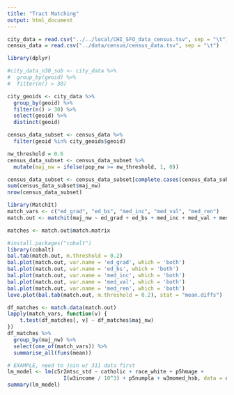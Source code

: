 ```yaml
---
title: "Tract Matching"
output: html_document
---
```


```r
city_data = read.csv("../../local/CHI_SFO_data_census.tsv", sep = "\t")
census_data = read.csv("../data/census/census_data.tsv", sep = "\t")
```

```r
library(dplyr)
```

```r
#city_data_n30_sub <- city_data %>%
#  group_by(geoid) %>%
#  filter(n() > 30)
```

```r
city_geoids <- city_data %>%
  group_by(geoid) %>%
  filter(n() > 30) %>%
  select(geoid) %>%
  distinct(geoid)
```

```r
census_data_subset <- census_data %>%
  filter(geoid %in% city_geoids$geoid)
```

```r
nw_threshold = 0.6
census_data_subset <- census_data_subset %>%
  mutate(maj_nw = ifelse(pop_nw >= nw_threshold, 1, 0))

census_data_subset <- census_data_subset[complete.cases(census_data_subset), ]
sum(census_data_subset$maj_nw)
nrow(census_data_subset)
```

```r
library(MatchIt)
match_vars <- c("ed_grad", "ed_bs", "med_inc", "med_val", "med_ren")
match.out <- matchit(maj_nw ~ ed_grad + ed_bs + med_inc + med_val + med_ren, data = census_data_subset, replace = TRUE)
```

```r
matches <- match.out$match.matrix
```

```r
#install.packages("cobalt")
library(cobalt)
bal.tab(match.out, m.threshold = 0.2)
bal.plot(match.out, var.name = 'ed_grad', which = 'both')
bal.plot(match.out, var.name = 'ed_bs', which = 'both')
bal.plot(match.out, var.name = 'med_inc', which = 'both')
bal.plot(match.out, var.name = 'med_val', which = 'both')
bal.plot(match.out, var.name = 'med_ren', which = 'both')
love.plot(bal.tab(match.out, m.threshold = 0.2), stat = "mean.diffs")
```

```r
df_matches <- match.data(match.out)
lapply(match_vars, function(v) {
    t.test(df_matches[, v] ~ df_matches$maj_nw)
})
df_matches %>%
  group_by(maj_nw) %>%
  select(one_of(match_vars)) %>%
  summarise_all(funs(mean))
```

```r
# EXAMPLE, need to join w/ 311 data first
lm_model <- lm(c5r2mtsc_std ~ catholic + race_white + p5hmage +
                  I(w3income / 10^3) + p5numpla + w3momed_hsb, data = dta_m)
summary(lm_model)
```





